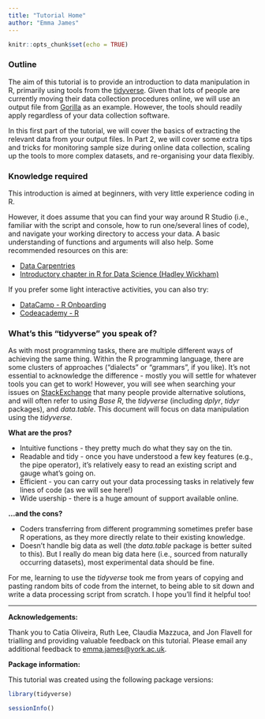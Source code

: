 ```yaml
---
title: "Tutorial Home"
author: "Emma James"
---
```


```r
knitr::opts_chunk$set(echo = TRUE)
```

### Outline

The aim of this tutorial is to provide an introduction to data manipulation in R, primarily using tools from the [tidyverse](https://www.tidyverse.org/). Given that lots of people are currently moving their data collection procedures online, we will use an output file from [Gorilla](https://gorilla.sc/) as an example. However, the tools should readily apply regardless of your data collection software.

In this first part of the tutorial, we will cover the basics of extracting the relevant data from your output files. In Part 2, we will cover some extra tips and tricks for monitoring sample size during online data collection, scaling up the tools to more complex datasets, and re-organising your data flexibly.


### Knowledge required

This introduction is aimed at beginners, with very little experience coding in R. 

However, it does assume that you can find your way around R Studio (i.e., familiar with the script and console, how to run one/several lines of code), and navigate your working directory to access your data. A basic understanding of functions and arguments will also help. Some recommended resources on this are:  

* [Data Carpentries](https://datacarpentry.org/r-socialsci/00-intro/index.html)
* [Introductory chapter in R for Data Science (Hadley Wickham)](https://r4ds.had.co.nz/workflow-basics.html)

If you prefer some light interactive activities, you can also try:  

* [DataCamp - R Onboarding](https://www.datacamp.com/onboarding/create_account?track_id=11)
* [Codeacademy - R](https://www.codecademy.com/learn/learn-r)


### What's this "tidyverse" you speak of? 

As with most programming tasks, there are multiple different ways of achieving the same thing. Within the R programming language, there are some clusters of approaches ("dialects" or "grammars", if you like). It's not essential to acknowledge the difference - mostly you will settle for whatever tools you can get to work! However, you will see when searching your issues on [StackExchange](https://stackexchange.com/) that many people provide alternative solutions, and will often refer to using *Base R*, the *tidyverse* (including *dplyr*, *tidyr* packages), and *data.table*. This document will focus on data manipulation using the *tidyverse*.

**What are the pros?**  

* Intuitive functions - they pretty much do what they say on the tin.  
* Readable and tidy - once you have understood a few key features (e.g., the pipe operator), it's relatively easy to read an existing script and gauge what's going on.   
* Efficient - you can carry out your data processing tasks in relatively few lines of code (as we will see here!)
* Wide usership - there is a huge amount of support available online.

**...and the cons?** 

* Coders transferring from different programming sometimes prefer base R operations, as they more directly relate to their existing knowledge.  
* Doesn't handle big data as well (the *data.table* package is better suited to this). But I really do mean big data here (i.e., sourced from naturally occurring datasets), most experimental data should be fine. 

For me, learning to use the *tidyverse* took me from years of copying and pasting random bits of code from the internet, to being able to sit down and write a data processing script from scratch. I hope you'll find it helpful too!


***********************

**Acknowledgements:**

Thank you to Catia Oliveira, Ruth Lee, Claudia Mazzuca, and Jon Flavell for trialling and providing valuable feedback on this tutorial. Please email any additional feedback to [emma.james@york.ac.uk](emma.james@york.ac.uk).

**Package information:**

This tutorial was created using the following package versions:

```r
library(tidyverse)
```

```r
sessionInfo()
```